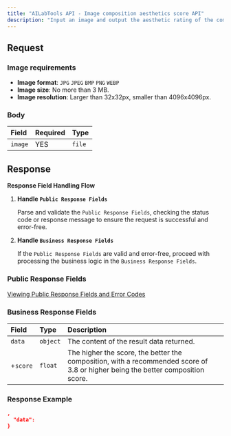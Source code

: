 ```yaml
---
title: "AILabTools API - Image composition aesthetics score API"
description: "Input an image and output the aesthetic rating of the composition of the image (0~5, with 3.8 or more recommended as better composition)."
---
```


## Request

### Image requirements

- **Image format**: `JPG` `JPEG` `BMP` `PNG` `WEBP`
- **Image size**: No more than 3 MB.
- **Image resolution**: Larger than 32x32px, smaller than 4096x4096px.

### Body

| Field   | Required | Type   |
|:--------|:---------|:-------|
| `image` | YES      | `file` |

## Response

**Response Field Handling Flow**

1. **Handle `Public Response Fields`**

   Parse and validate the `Public Response Fields`, checking the status code or response message to ensure the request is successful and error-free.

2. **Handle `Business Response Fields`**

   If the `Public Response Fields` are valid and error-free, proceed with processing the business logic in the `Business Response Fields`.

### Public Response Fields

<a href="/docs/response-description" target="_blank">Viewing Public Response Fields and Error Codes</a>

### Business Response Fields

| Field    | Type     | Description                                                                                                                     |
|:---------|:---------|:--------------------------------------------------------------------------------------------------------------------------------|
| `data`   | `object` | The content of the result data returned.                                                                                        |
| +`score` | `float`  | The higher the score, the better the composition, with a recommended score of 3.8 or higher being the better composition score. |

### Response Example

```json
,
  "data":           
}
```